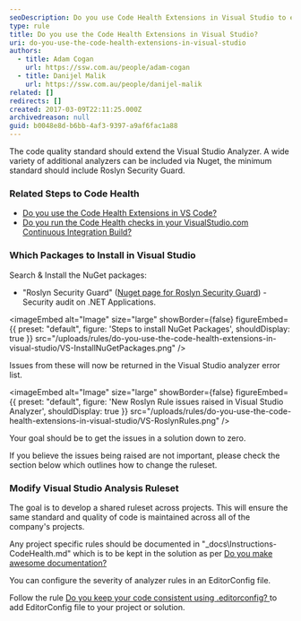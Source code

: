 ```yaml
---
seoDescription: Do you use Code Health Extensions in Visual Studio to extend the standard and improve code quality?
type: rule
title: Do you use the Code Health Extensions in Visual Studio?
uri: do-you-use-the-code-health-extensions-in-visual-studio
authors:
  - title: Adam Cogan
    url: https://ssw.com.au/people/adam-cogan
  - title: Danijel Malik
    url: https://ssw.com.au/people/danijel-malik
related: []
redirects: []
created: 2017-03-09T22:11:25.000Z
archivedreason: null
guid: b0048e8d-b6bb-4af3-9397-a9af6fac1a88
---
```


The code quality standard should extend the Visual Studio Analyzer. A wide variety of additional analyzers can be included via Nuget, the minimum standard should include Roslyn Security Guard.
### Related Steps to Code Health

- [Do you use the Code Health Extensions in VS Code?](/do-you-use-the-code-health-extensions-in-vs-code)
- [Do you run the Code Health checks in your VisualStudio.com Continuous Integration Build?](/do-you-run-the-code-health-checks-in-your-visualstudio-com-continuous-integration-build)

### Which Packages to Install in Visual Studio

Search & Install the NuGet packages:

- "Roslyn Security Guard" ([Nuget page for Roslyn Security Guard](https://www.nuget.org/packages/RoslynSecurityGuard/)) - Security audit on .NET Applications.


<imageEmbed
  alt="Image"
  size="large"
  showBorder={false}
  figureEmbed={{
    preset: "default",
    figure: 'Steps to install NuGet Packages',
    shouldDisplay: true
  }}
  src="/uploads/rules/do-you-use-the-code-health-extensions-in-visual-studio/VS-InstallNuGetPackages.png"
/>

Issues from these will now be returned in the Visual Studio analyzer error list.

<imageEmbed
  alt="Image"
  size="large"
  showBorder={false}
  figureEmbed={{
    preset: "default",
    figure: 'New Roslyn Rule issues raised in Visual Studio Analyzer',
    shouldDisplay: true
  }}
  src="/uploads/rules/do-you-use-the-code-health-extensions-in-visual-studio/VS-RoslynRules.png"
/>

Your goal should be to get the issues in a solution down to zero.

If you believe the issues being raised are not important, please check the section below which outlines how to change the ruleset.

### Modify Visual Studio Analysis Ruleset

The goal is to develop a shared ruleset across projects. This will ensure the same standard and quality of code is maintained across all of the company's projects.

Any project specific rules should be documented in "\_docs\Instructions-CodeHealth.md" which is to be kept in the solution as per [Do you make awesome documentation?](/awesome-documentation/)

You can configure the severity of analyzer rules in an EditorConfig file.

Follow the rule [Do you keep your code consistent using .editorconfig?
](/consistent-code-style/) to add EditorConfig file to your project or solution.